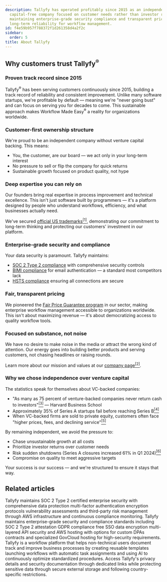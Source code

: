 ```yaml
---
description: Tallyfy has operated profitably since 2015 as an independent venture
  capital-free company focused on customer needs rather than investor returns while
  maintaining enterprise-grade security compliance and transparent pricing to ensure
  long-term reliability for workflow management.
id: f4e59b957f788372f1d261358d4a2f2c
sidebar:
  order: 5
title: About Tallyfy
---
```


## Why customers trust Tallyfy<sup>®</sup>

### Proven track record since 2015

Tallyfy<sup>®</sup> has been serving customers continuously since 2015, building a track record of reliability and consistent improvement. Unlike many software startups, we're profitable by default — meaning we're "never going bust" and can focus on serving you for decades to come. This sustainable approach makes Workflow Made Easy<sup>®</sup> a reality for organizations worldwide.

### Customer-first ownership structure

We're proud to be an independent company without venture capital backing. This means:
- You, the customer, are our board — we act only in your long-term interest
- No pressure to sell or flip the company for quick returns
- Sustainable growth focused on product quality, not hype

### Deep expertise you can rely on

Our founders bring real expertise in process improvement and technical excellence. This isn't just software built by programmers — it's a platform designed by people who understand workflows, efficiency, and what businesses actually need.

We've secured [official US trademarks](https://tallyfy.com/legal/trademarks/)<a href="https://tallyfy.com/legal/trademarks/" target="_blank"><sup>[1]</sup></a>, demonstrating our commitment to long-term thinking and protecting our customers' investment in our platform.

### Enterprise-grade security and compliance

Your data security is paramount. Tallyfy maintains:
- [SOC 2 Type 2 compliance](/products/pro/compliance/) with comprehensive security controls
- [BIMI compliance](/products/pro/compliance/bimi-compliance/) for email authentication — a standard most competitors lack
- [HSTS compliance](/products/pro/compliance/hsts-compliance/) ensuring all connections are secure

### Fair, transparent pricing

We pioneered the [Fair Price Guarantee program](/products/pro/pricing/) in our sector, making enterprise workflow management accessible to organizations worldwide. This isn't about maximizing revenue — it's about democratizing access to quality workflow tools.

### Focused on substance, not noise

We have no desire to make noise in the media or attract the wrong kind of attention. Our energy goes into building better products and serving customers, not chasing headlines or raising rounds.

Learn more about our mission and values at our [company page](https://tallyfy.com/about-tallyfy/)<a href="https://tallyfy.com/about-tallyfy/" rel="nofollow" target="_blank"><sup>[2]</sup></a>.

### Why we chose independence over venture capital

The statistics speak for themselves about VC-backed companies:

- "As many as 75 percent of venture-backed companies never return cash to investors"<a href="https://www.hbs.edu/news/Pages/item.aspx?num=214" rel="nofollow" target="_blank"><sup>[3]</sup></a> — Harvard Business School
- Approximately 35% of Series A startups fail before reaching Series B<a href="https://www.luisazhou.com/blog/startup-failure-statistics" rel="nofollow" target="_blank"><sup>[4]</sup></a>
- When VC-backed firms are sold to private equity, customers often face "higher prices, fees, and declining service"<a href="https://www.ineteconomics.org/perspectives/blog/private-equity-is-out-of-control-and-looting-america-this-prosecutor-says-we-can-fix-it" rel="nofollow" target="_blank"><sup>[5]</sup></a>

By remaining independent, we avoid the pressure to:
- Chase unsustainable growth at all costs
- Prioritize investor returns over customer needs  
- Risk sudden shutdowns (Series A closures increased 61% in Q1 2024)<a href="https://carta.com/data/startup-shutdowns-q1-2024/" rel="nofollow" target="_blank"><sup>[6]</sup></a>
- Compromise on quality to meet aggressive targets

Your success is our success — and we're structured to ensure it stays that way.


## Related articles
<CardGrid>
<LinkTitleCard header="<b>Pro > Compliance</b>" href="/products/pro/compliance/" > Tallyfy maintains SOC 2 Type 2 certified enterprise security with comprehensive data protection multi-factor authentication encryption protocols vulnerability assessments and third-party risk management through AWS infrastructure and continuous compliance monitoring. </LinkTitleCard>
<LinkTitleCard header="<b>Miscellaneous > Terms & legals</b>" href="/products/pro/miscellaneous/terms-legals/" > Tallyfy maintains enterprise-grade security and compliance standards including SOC 2 Type 2 attestation GDPR compliance free SSO data encryption multi-layered API security and AWS hosting with options for custom DPAs contracts and specialized GovCloud hosting for high-security requirements. </LinkTitleCard>
<LinkTitleCard header="<b>Introduction</b>" href="/products/pro/" > Tallyfy is a workflow platform that helps non-technical users document track and improve business processes by creating reusable templates launching workflows with automatic task assignments and using AI to continuously optimize standardized procedures. </LinkTitleCard>
<LinkTitleCard header="<b>Terms Legals > Tallyfy's privacy policy</b>" href="/products/pro/miscellaneous/terms-legals/where-can-i-find-tallyfys-privacy-policy/" > Access Tallyfy's privacy details and security documentation through dedicated links while protecting sensitive data through secure external storage and following country-specific restrictions. </LinkTitleCard>
</CardGrid>